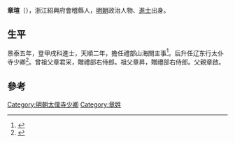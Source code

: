 '''章瑄'''（{{bd|1413年||？}}），浙江紹興府會稽縣人，[[明朝|明朝]]政治人物、[[進士|進士]]出身。

== 生平 ==
景泰五年，登甲戌科進士，天順二年，擔任禮部山海關主事<ref>{{cite news|title=山海关的儒学|url=http://new.cgjjw.net/2012/zhigongwenyuan_0106/165.html|accessdate=2013-07-29|newspaper=相伴百姓文明网}}{{dead link|date=2018年4月 |bot=InternetArchiveBot |fix-attempted=yes }}</ref>。后升任辽东行太仆寺少卿<ref>{{cite news|title=《绍兴市志 卷44 第二章  历代进士名录》|url=http://www.sxlib.com:8080/web/gycslou/sxsz/44z2.htm|accessdate=2013-07-25|newspaper=绍兴图书馆|deadurl=yes|archiveurl=https://archive.is/20120914053252/http://www.sxlib.com:8080/web/gycslou/sxsz/44z2.htm|archivedate=2012-09-14}}</ref>。曾祖父章君采，贈禮部右侍郎。祖父章昇，贈禮部右侍郎。父親章啟。

==參考==
{{reflist}}

{{明朝人物小作品}}
{{景泰五年甲戌科殿試金榜}}
[[Category:明朝太僕寺少卿|Category:明朝太僕寺少卿]]
[[Category:章姓|Category:章姓]]